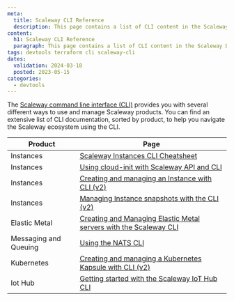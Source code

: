 ```yaml
---
meta:
  title: Scaleway CLI Reference
  description: This page contains a list of CLI content in the Scaleway Documentation website.
content:
  h1: Scaleway CLI Reference
  paragraph: This page contains a list of CLI content in the Scaleway Documentation website.
tags: devtools terraform cli scaleway-cli
dates:
  validation: 2024-03-18
  posted: 2023-05-15
categories:
  - devtools
---
```


The [Scaleway command line interface (CLI)](https://github.com/scaleway/scaleway-cli/) provides you with several different ways to use and manage Scaleway products. You can find an extensive list of CLI documentation, sorted by product, to help you navigate the Scaleway ecosystem using the CLI.

| Product                         | Page                  |
| ------------------------------- | --------------------- |
| Instances                       | [Scaleway Instances CLI Cheatsheet](/compute/instances/api-cli/cli-cheatsheet/) |
| Instances                       | [Using cloud-init with Scaleway API and CLI](/compute/instances/api-cli/using-cloud-init/) |
| Instances                       | [Creating and managing an Instance with CLI (v2)](/compute/instances/api-cli/creating-managing-instances-with-cliv2/) |
| Instances                       | [Managing Instance snapshots with the CLI (v2)](/compute/instances/api-cli/managing-instance-snapshot-via-cli/) |
| Elastic Metal                   | [Creating and Managing Elastic Metal servers with the Scaleway CLI](/bare-metal/elastic-metal/api-cli/elastic-metal-with-cli/) |
| Messaging and Queuing           | [Using the NATS CLI](/serverless/messaging/api-cli/nats-cli/) |
| Kubernetes                      | [Creating and managing a Kubernetes Kapsule with CLI (v2)](/containers/kubernetes/api-cli/creating-managing-kubernetes-lifecycle-cliv2/) |
| Iot Hub                         | [Getting started with the Scaleway IoT Hub CLI](/managed-services/iot-hub/api-cli/getting-started-with-iot-hub-cli/) |


